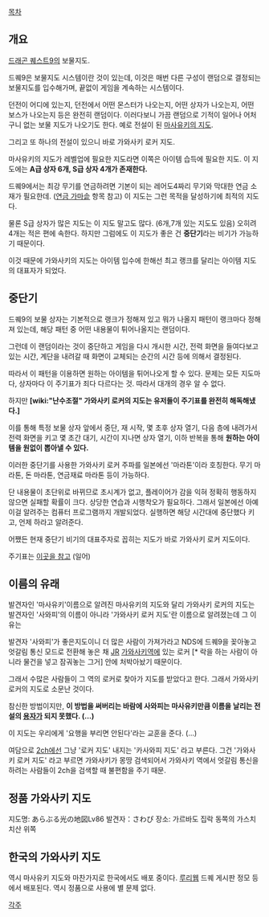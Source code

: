 [[목차]]

== 개요 ==
[[드래곤 퀘스트9]]의 보물지도.

드퀘9은 보물지도 시스템이란 것이 있는데, 이것은 매번 다른 구성이 랜덤으로 결정되는 보물지도를 입수해가며, 끝없이 게임을 계속하는 시스템이다.

던전이 어디에 있는지, 던전에서 어떤 몬스터가 나오는지, 어떤 상자가 나오는지, 어떤 보스가 나오는지 등은 완전히 랜덤이다. 이러다보니 가끔 랜덤으로 기적이 일어나 어처구니 없는 보물 지도가 나오기도 한다. 예로 전설이 된 [[마사유키의 지도]].

그리고 또 하나의 전설이 있으니 바로 가와사키 로커 지도.

마사유키의 지도가 레벨업에 필요한 지도라면 이쪽은 아이템 습득에 필요한 지도. 이 지도에는 '''A급 상자 6개, S급 상자 4개가 존재한다.'''

드퀘9에서는 최강 무기를 연금하려면 기본이 되는 레어도4짜리 무기와 막대한 연금 소재가 필요한데. ([[연금 가마솥]] 항목 참고) 이 지도는 그런 목적을 달성하기에 최적의 지도다.

물론 S급 상자가 많은 지도는 이 지도 말고도 많다. (6개,7개 있는 지도도 있음) 오히려 4개는 적은 편에 속한다. 하지만 그럼에도 이 지도가 좋은 건 '''중단기'''라는 비기가 가능하기 때문이다.

이것 때문에 가와사키의 지도는 아이템 입수에 한해선 최고 랭크를 달리는 아이템 지도의 대표자가 되었다.

== 중단기 ==
드퀘9의 보물 상자는 기본적으로 랭크가 정해져 있고 뭐가 나올지 패턴이 랭크마다 정해져 있는데, 해당 패턴 중 어떤 내용물이 튀어나올지는 랜덤이다.

그런데 이 랜덤이라는 것이 중단하고 게임을 다시 개시한 시간, 전력 화면을 들여다보고 있는 시간, 계단을 내려갈 때 화면이 교체되는 순간의 시간 등에 의해서 결정된다.

따라서 이 패턴을 이용하면 원하는 아이템을 튀어나오게 할 수 있다. 문제는 모든 지도마다, 상자마다 이 주기표가 죄다 다르다는 것. 따라서 대개의 경우 알 수 없다.

하지만 '''[wiki:"난수조절" 가와사키 로커의 지도는 유저들이 주기표를 완전히 해독해냈다.]'''

이를 통해 특정 보물 상자 앞에서 중단, 재 시작, 몇 초후 상자 열기, 다음 층에 내려가서 전력 화면을 키고 몇 초간 대기, 시간이 지나면 상자 열기, 이하 반복을 통해 '''원하는 아이템을 원없이 뽑아낼 수 있다.'''

이러한 중단기를 사용한 가와사키 로커 주파를 일본에선 '마라톤'이라 호칭한다. 무기 마라톤, 돈 마라톤, 연금재료 마라톤 등이 가능하다.

단 내용물이 초단위로 바뀌므로 초시계가 없고, 플레이어가 감을 익혀 정확히 행동하지 않으면 실패할 확률이 크다. 상당한 연습과 시행착오가 필요하다. 그래서 일본에선 아예 이걸 알려주는 컴퓨터 프로그램까지 개발되었다. 실행하면 해당 시간대에 중단했다 키고, 언제 하라고 알려준다.

어쨌든 현재 중단기 비기의 대표주자로 꼽히는 지도가 바로 가와사키 로커 지도이다.

주기표는 [http://www12.atwiki.jp/baramos/pages/62.html 이곳을 참고] (일어)

== 이름의 유래 ==
발견자인 '마사유키'이름으로 알려진 마사유키의 지도와 달리 가와사키 로커의 지도는 발견자인 '사와피'의 이름이 아니라 '가와사키 로커 지도'란 이름으로 알려졌는데 그 이유는

발견자 '사와피'가 좋은지도이니 더 많은 사람이 가져가라고 NDS에 드퀘9을 꽂아놓고 엇갈림 통신 모드로 전환해 놓은 채 [[JR]] [[가와사키역]]에 있는 로커 [* 락을 하는 사람이 아니라 물건을 넣고 잠궈놓는 그거] 안에 처박아놨기 때문이다.

그래서 수많은 사람들이 그 역의 로커로 찾아가 지도를 받았다고 한다. 그래서 가와사키 로커의 지도로 소문난 것이다.

참신한 방법이지만, 
'''이 방법을 써버리는 바람에 사와피는 마사유키만큼 이름을 날리는 전설의 [[용자]]가 되지 못했다. (…)'''

이 지도는 우리에게 '요행을 부리면 안된다'라는 교훈을 준다. (…)

여담으로 [[2ch]]에선 그냥 '로커 지도' 내지는 '카사와피 지도' 라고 부른다. 그건 '가와사키 로커 지도' 라고 부르면 가와사키가 몽땅 검색되어서 가와사키 역에서 엇갈림 통신을 하려는 사람들이 2ch을 검색할 때 불편함을 주기 때문.

== 정품 가와사키 지도 ==
지도명: あらぶる光の地図Lv86
발견자：さわぴ 
장소: 가르바도 집락 동쪽의 가스치치산 위쪽

== 한국의 가와사키 지도 ==
역시 마사유키 지도와 마찬가지로 한국에서도 배포 중이다. [[루리웹]] 드퀘 게시판 정모 등에서 배포된다. 역시 정품으로 사용에 별 문제 없다.

[[각주]]

